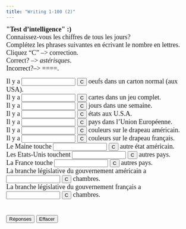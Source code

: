 ```yaml
---
title: "Writing 1-100 (2)"
---
```

<p align=left><font face="Garamond" size="4"><b>&quot;Test d'intelligence&quot; 
        :) </b><br />
Connaissez-vous les chiffres 
        de tous les jours? <br>
        Complétez les phrases suivantes en écrivant le nombre en lettres.<br>
        Cliquez "C" --&gt; correction.<br>
        Correct? --&gt; *astérisques*. <br>
        Incorrect?--&gt; ====.</font><font face="Garamond" size="4"><br>
        </font> </p>

<form action="" method=post>
              <font face="Garamond" size="4"> Il y a 
              <input size=15 name=item1>
              <input onClick="dasher(form.item1, 'douze')" type=button value=C name=Button>
              oeufs dans un carton normal (aux USA). <br>
              Il y a 
              <input size=15 
name=item2>
              <input onClick="dasher(form.item2, 'cinquante-deux')" type=button value=C name=Button>
              cartes dans un jeu complet.<br>
              Il y a 
              <input size=15 name=item3>
              <input onClick="dasher(form.item3, 'sept')" type=button value=C name=Button>
              jours dans une semaine.<br>
              Il y a 
              <input size=15 name=item4>
              <input onClick="dasher(form.item4, 'cinquante')" type=button value=C name=Button>
              états aux U.S.A. <br>
              Il y a 
              <input size=15 name=item5>
              <input onClick="dasher(form.item5, 'vingt-cinq')" type=button value=C name=Button>
              pays dans l'Union Européenne.<br>
              Il y a 
              <input size=15 name=item6>
              <input onClick="dasher(form.item6, 'trois')" type=button value=C name=Button>
              couleurs sur le drapeau américain.<br>
              Il y a 
              <input size=15 name=item7>
              <input onClick="dasher(form.item7, 'trois')" type=button value=C name=Button>
              couleurs sur le drapeau français. <br>
              Le Maine touche 
              <input size=15 name=item8>
              <input onClick="dasher(form.item8, 'un')" type=button value=C name=Button>
              autre &eacute;tat am&eacute;ricain.<br>
              Les Etats-Unis touchent 
              <input size=15 
      name=item9>
              <input onClick="dasher(form.item9, 'deux')" type=button value=C name=Button>
              autres pays.<br>
              La France touche 
              <input size=15 name=item10>
              <input onClick="dasher(form.item10, 'six')" type=button value=C name=Button>
              autres pays. <br>
              La branche législative du gouvernement américain a 
              <input 
      size=15 name=item11>
              <input onClick="dasher(form.item11, 'deux')" type=button value=C name=Button>
              chambres. <br>
              La branche législative du gouvernement français a 
              <input 
      size=15 name=item12>
              <input onClick="dasher(form.item12, 'deux')" type=button value=C name=Button>
              chambres. <br>
              <br>
              <br>
              <input onClick="form.item1.value='douze';form.item2.value='cinquante-deux';form.item3.value='sept';form.item4.value='cinquante';form.item5.value='vingt-cinq';form.item6.value='trois';form.item7.value='trois';form.item8.value='un';form.item9.value='deux';form.item10.value='six';form.item11.value='deux';form.item12.value='deux';" type=button value="Réponses" name=Button>
              <input onClick="form.item1.value='';form.item2.value='';form.item3.value='';form.item4.value='';form.item5.value='';form.item6.value='';form.item7.value='';form.item8.value='';form.item9.value='';form.item10.value='';form.item11.value='';form.item12.value='';" type=button value="Effacer" name=Button>
              </font> 
            </form>

<SCRIPT Language="JavaScript">
//  This code is based on George Mitrevski's original CLOZE code.  
//  Dennie Hoopingarner modified it to provide more detailed feedback about the user's responses, 
//  in a manner similar to the Dasher program.
//  You are welcome to use and modify this code, but please give credit where credit is due. 
//  Dennie Hoopingarner, Michigan State University  hooping4@msu.edu
//  Content by: Alison Murray Levine, University of Virginia, alevine@virginia.edu, 
function dasher(Student, Correct) {
var studentAnswer = Student.value;
var correctAnswer = Correct;
result = ""
for (var c = 0; c< correctAnswer.length; c ++) {
	var CorrectX = correctAnswer.charAt(c);
	var StudentX = studentAnswer.charAt(c);
	if (CorrectX == StudentX) {
	result = result + CorrectX;
	}
	else {
	result = result +  "=";
	}
}
Student.value = result;
    if (studentAnswer == correctAnswer){
    Student.value = "*" + studentAnswer + "*";
    }
}

<!-- done hiding --></SCRIPT>